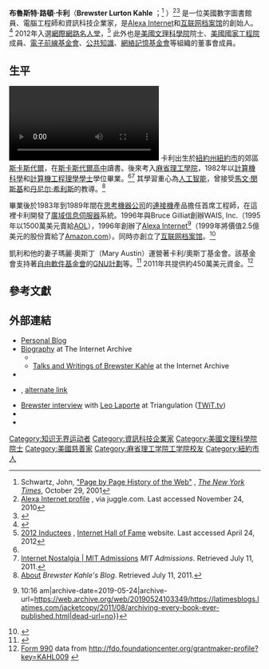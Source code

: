 {{Infobox person
| name        = 布鲁斯特·卡利
| image       = Brewster Kahle 2009.jpg
| imagesize   = frameless
| alt         = Brewster Kahle in 2009
| residence   = [[舊金山|舊金山]]
| caption     = 布魯斯特·凱利，2009年攝
| birth_date  = {{birth date and age|1960|10|22}}<ref name="juggle" />
| birth_place = [[紐約州|紐約州]]、[[紐約市|紐約市]]、[[斯卡斯代爾|斯卡斯代爾]]
| alma mater  = [[麻省理工大學|麻省理工大學]] <small>（[[理學學士|BS]]）</small>
| employer  = [[互联网档案馆|互联网档案馆]]、[[電子前線基金會|電子前線基金會]]
| known_for   = [[广域信息服务器|WAIS]]開發<br/>[[Alexa_Internet|Alexa Internet]]創始人<br/>[[互联网档案馆|互联网档案馆]]創始人
| occupation  = 數字圖書館員<br/>電腦工程師<br/>資訊科技企業家
}}

'''布魯斯特·路頓·卡利'''（'''Brewster Lurton Kahle''' {{IPAc-en|ˈ|k|eɪ|l}} {{respell|KAYL|<nowiki>'</nowiki>}}；<ref>Schwartz, John, [http://www.nytimes.com/2001/10/29/technology/ebusiness/29NECO.html "Page by Page History of the Web"] {{Wayback|url=http://www.nytimes.com/2001/10/29/technology/ebusiness/29NECO.html |date=20160304073325 }}, ''[[The_New_York_Times|The New York Times]]'', October 29, 2001</ref> {{bd|1960年}}）<ref name="juggle">[http://www.juggle.com/alexa-internet Alexa Internet profile] {{webarchive|url=https://web.archive.org/web/20110717045807/http://www.juggle.com/alexa-internet |date=2011-07-17 }}, via juggle.com. Last accessed November 24, 2010</ref><ref>{{cite web |url=http://www.nndb.com/people/831/000124459/ |title=Brewster Kahle |publisher=NNDB |date= |accessdate=January 19, 2012 |archive-date=2019-12-25 |archive-url=https://web.archive.org/web/20191225202226/https://www.nndb.com/people/831/000124459/ |dead-url=no }}</ref> 是一位美國數字圖書館員、電腦工程師和資訊科技企業家，是[[Alexa_Internet|Alexa Internet]]和[[互联网档案馆|互联网档案馆]]的創始人。<ref>{{cite news |url=http://www.sfgate.com/default/article/Brewster-Kahle-s-Internet-Archive-3946898.php |title=Brewster Kahle's Internet Archive |work=[[San_Francisco_Chronicle|San Francisco Chronicle]] |date=October 13, 2012 |accessdate=October 13, 2012 |author=Benny Evangelista |archive-date=2019-12-25 |archive-url=https://web.archive.org/web/20191225121209/https://www.sfgate.com/default/article/Brewster-Kahle-s-Internet-Archive-3946898.php |dead-url=no }}</ref> 2012年入選[[網際網路名人堂|網際網路名人堂]]，<ref>[http://www.internethalloffame.org/inductees/year/2012 2012 Inductees] {{WebCite|url=https://www.webcitation.org/6DdpUIbPU?url=http://www.internethalloffame.org/inductees/year/2012 |date=20130113133323 |dateformat=iso }}, [[Internet_Hall_of_Fame|Internet Hall of Fame]] website. Last accessed April 24, 2012</ref> 此外也是[[美國文理科學院|美國文理科學院]]院士、[[美國國家工程院|美國國家工程院]]成員、[[電子前線基金會|電子前線基金會]]、[[公共知識|公共知識]]、[[網絡記憶基金會|網絡記憶基金會]]等組織的董事會成員。

==生平==
[[File:Internet-archive-brewster-kahle-2013-0329.webm|thumb]]
卡利出生於[[紐約州|紐約州]][[紐約市|紐約市]]的郊區[[斯卡斯代爾|斯卡斯代爾]]，在[[斯卡斯代爾高中|斯卡斯代爾高中]]讀書。後來考入[[麻省理工學院|麻省理工學院]]，1982年以[[計算機科學|計算機科學]]和[[計算機工程|計算機工程]][[理學學士|理學學士]]學位畢業。<ref name=edu/><ref>[http://mitadmissions.org/blogs/entry/internet_nostalgia Internet Nostalgia | MIT Admissions] {{Wayback|url=http://mitadmissions.org/blogs/entry/internet_nostalgia |date=20191121084226 }} ''MIT Admissions''. Retrieved July 11, 2011.</ref> 其學習重心為[[人工智能|人工智能]]，曾接受[[馬文·閔斯基|馬文·閔斯基]]和[[丹尼尔·希利斯|丹尼尔·希利斯]]的教導。<ref name=edu>[http://brewster.kahle.org/about/ About] {{Wayback|url=http://brewster.kahle.org/about/ |date=20110812051411 }} ''Brewster Kahle's Blog''. Retrieved July 11, 2011.</ref>

畢業後於1983年到1989年間在[[思考機器公司|思考機器公司]]的[[連接機|連接機]]產品擔任首席工程師，在這裡卡利開發了[[廣域信息伺服器|廣域信息伺服器]]系統。1996年與Bruce Gilliat創辦WAIS, Inc.（1995年以1500萬美元賣給[[AOL|AOL]]），1996年創辦了[[Alexa_Internet|Alexa Internet]]<ref name=LAtimes>{{cite news|last=Kellogg|first=Carolyn|title=Archiving every book ever published|url=http://latimesblogs.latimes.com/jacketcopy/2011/08/archiving-every-book-ever-published.html|accessdate=18 August 2011|newspaper=Los Angeles Times|date=August 5, 2011{{!}} 10:16 am|archive-date=2019-05-24|archive-url=https://web.archive.org/web/20190524103349/https://latimesblogs.latimes.com/jacketcopy/2011/08/archiving-every-book-ever-published.html|dead-url=no}}</ref>（1999年將價值2.5億美元的股份賣給了[[Amazon.com|Amazon.com]]）。同時亦創立了[[互联网档案馆|互联网档案馆]]。<ref name=NYtimes>{{cite news|last=TONG|first=JUDY|title=RESPONSIBLE PARTY – BREWSTER KAHLE; A Library Of the Web, On the Web|url=http://www.nytimes.com/2002/09/08/business/responsible-party-brewster-kahle-a-library-of-the-web-on-the-web.html|accessdate=18 August 2011|newspaper=New York Times|date=September 8, 2002|archive-date=2021-03-08|archive-url=https://web.archive.org/web/20210308200607/https://www.nytimes.com/2002/09/08/business/responsible-party-brewster-kahle-a-library-of-the-web-on-the-web.html|dead-url=no}}</ref>

凱利和他的妻子瑪麗·奧斯丁（Mary Austin）運營著卡利/奧斯丁基金會。該基金會支持著[[自由軟件基金會|自由軟件基金會]]的[[GNU計劃|GNU計劃]]等。<ref>{{cite web |url=http://www.gnu.org/thankgnus/2011supporters.html |title=Thank GNUs 2011 |publisher=Free Software Foundation |date= |accessdate=January 19, 2012 |archive-date=2020-12-28 |archive-url=https://web.archive.org/web/20201228023329/http://www.gnu.org/thankgnus/2011supporters.html |dead-url=no }}</ref> 2011年共提供約450萬美元資金。<ref>[[Form_990|Form 990]] data from http://fdo.foundationcenter.org/grantmaker-profile?key=KAHL009 {{Wayback|url=http://fdo.foundationcenter.org/grantmaker-profile?key=KAHL009 |date=20150402162643 }}</ref>

==參考文獻==
{{reflist|30em}}

==外部連結==
{{commons category|Brewster Kahle}}
*[http://brewster.kahle.org Personal Blog] {{Wayback|url=http://brewster.kahle.org/ |date=20110819123345 }}
*[http://archive.org/about/bios.php#brewster Biography] at The Internet Archive
**{{OL author|OL3384992A}}
**[http://www.archive.org/search.php?query=brewster%20kahle Talks and Writings of Brewster Kahle] at the Internet Archive
*{{TED|speakers/brewster_kahle.html}}
*{{C-SPAN|brewsterkahle}}, [http://www.archive.org/movies/details-db.php?collection=opensource_movies&collectionid=cspan_brewster_kahle alternate link]
*[http://twit.tv/tri98 Brewster interview] {{Wayback|url=http://twit.tv/tri98 |date=20140802105457 }} with [[Leo_Laporte|Leo Laporte]] at Triangulation ([[TWiT.tv|TWiT.tv]])
*{{gutenberg author|id=Brewster_Kahle_(1960-)|name=Brewster Kahle}}
*{{Worldcat id|lccn-no2008-21045}}

{{Internet Hall of Fame}}

{{Authority control}}

{{DEFAULTSORT:Kahle, Brewster}}
[[Category:知识无界运动者|Category:知识无界运动者]]
[[Category:資訊科技企業家|Category:資訊科技企業家]]
[[Category:美國文理科學院院士|Category:美國文理科學院院士]]
[[Category:美國慈善家|Category:美國慈善家]]
[[Category:麻省理工学院工学院校友|Category:麻省理工学院工学院校友]]
[[Category:紐約市人|Category:紐約市人]]